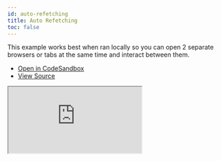 ```yaml
---
id: auto-refetching
title: Auto Refetching
toc: false
---
```


This example works best when ran locally so you can open 2 separate browsers or tabs at the same time and interact between them.

- [Open in CodeSandbox](https://codesandbox.io/s/github/tannerlinsley/react-query/tree/next/examples/auto-refetching)
- [View Source](https://github.com/tannerlinsley/react-query/tree/master/examples/auto-refetching)

<iframe
  src="https://codesandbox.io/embed/github/tannerlinsley/react-query/tree/next/examples/auto-refetching?autoresize=1&fontsize=14&theme=dark"
  title="tannerlinsley/react-query: auto-refetching"
  sandbox="allow-forms allow-modals allow-popups allow-presentation allow-same-origin allow-scripts"
  style={{
    width: '100%',
    height: '80vh',
    border: '0',
    borderRadius: 8,
    overflow: 'hidden',
    position: 'static',
    zIndex: 0,
  }}
></iframe>

